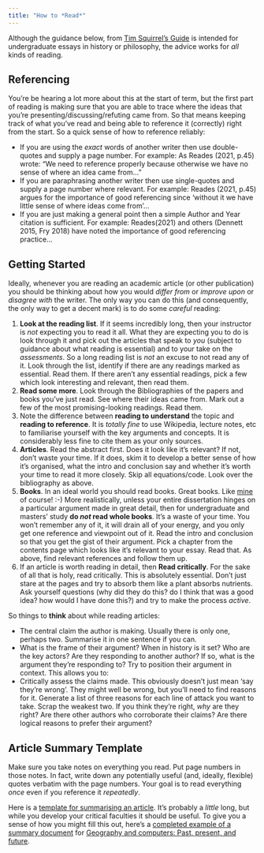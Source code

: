 ```yaml
---
title: "How to *Read*"
---
```


Although the guidance below, from [Tim Squirrel's Guide](https://www.timsquirrell.com/blog/how-to-write-undergraduate-essays) is intended for undergraduate essays in history or philosophy, the advice works for *all* kinds of reading.

## Referencing

You're be hearing a lot more about this at the start of term, but the first part of reading is making sure that you are able to trace where the ideas that you're presenting/discussing/refuting came from. So that means keeping track of what you've read and being able to reference it (correctly) right from the start. So a quick sense of how to reference reliably:

- If you are using the _exact_ words of another writer then use double-quotes and supply a page number. For example: As Reades (2021, p.45) wrote: "We need to reference properly because otherwise we have no sense of where an idea came from..."
- If you are paraphrasing another writer then use single-quotes and supply a page number where relevant. For example: Reades (2021, p.45) argues for the importance of good referencing since 'without it we have little sense of where ideas come from'...
- If you are just making a general point then a simple Author and Year citation is sufficient. For example: Reades(2021) and others (Dennett 2015, Fry 2018) have noted the importance of good referencing practice...

## Getting Started

Ideally, whenever you are reading an academic article (or other publication) you should be thinking about how you would *differ from* or *improve upon* or *disagree with* the writer. The only way you can do this (and consequently, the only way to get a decent mark) is to do some *careful* reading:

1. **Look at the reading list**. If it seems incredibly long, then your instructor is *not* expecting you to read it all. What they are expecting you to do is look through it and pick out the articles that speak to *you* (subject to guidance about what reading is essential) and to your take on the *assessments*. So a long reading list is *not* an excuse to not read any of it. Look through the list, identify if there are any readings marked as essential. Read them. If there aren't any essential readings, pick a few which look interesting and relevant, then read them.
2. **Read some more**. Look through the Bibliographies of the papers and books you've just read. See where their ideas came from. Mark out a few of the most promising-looking readings. Read them.
3. Note the difference between **reading to understand** the topic and **reading to reference**. It is *totally fine* to use Wikipedia, lecture notes, etc to familiarise yourself with the key arguments and concepts. It is considerably less fine to cite them as your only sources.
5. **Articles**. Read the abstract first. Does it look like it's relevant? If not, don't waste your time. If it does, skim it to develop a better sense of how it's organised, what the intro and conclusion say and whether it's worth your time to read it more closely. Skip all equations/code. Look over the bibliography as above.
4. **Books**. In an ideal world you should read books. Great books. Like [mine](https://bristoluniversitypress.co.uk/why-face-to-face-still-matters-2) of course! :-) More realistically, unless your entire dissertation hinges on a particular argument made in great detail, then for undergraduate and masters' study **do *not* read whole books**. It's a waste of your time. You won't remember any of it, it will drain all of your energy, and you only get one reference and viewpoint out of it. Read the intro and conclusion so that you get the gist of their argument. Pick a chapter from the contents page which looks like it's relevant to your essay. Read that. As above, find relevant references and follow them up.
6. If an article is worth reading in detail, then **Read critically**. For the sake of all that is holy, read critically. This is absolutely essential. Don't just stare at the pages and try to absorb them like a plant absorbs nutrients. Ask yourself questions (why did they do this? do I think that was a good idea? how would I have done this?) and try to make the process *active*.

So things to **think** about while reading articles:

- The central claim the author is making. Usually there is only one, perhaps two. Summarise it in one sentence if you can.
- What is the frame of their argument? When in history is it set? Who are the key actors? Are they responding to another author? If so, what is the argument they're responding to? Try to position their argument in context. This allows you to:
- Critically assess the claims made. This obviously doesn't just mean ‘say they're wrong'. They might well be wrong, but you'll need to find reasons for it. Generate a list of three reasons for each line of attack you want to take. Scrap the weakest two. If you think they're right, *why* are they right? Are there other authors who corroborate their claims? Are there logical reasons to prefer their argument?

## Article Summary Template 

Make sure you take notes on everything you read. Put page numbers in those notes. In fact, write down any potentially useful (and, ideally, flexible) quotes verbatim with the page numbers. Your goal is to read everything *once* even if you reference it *repeatedly*.

Here is a [template for summarising an article](https://github.com/jreades/sds_env/blob/master/skills/Article_Summary.qmd). It's probably a *little* long, but while you develop your critical faculties it should be useful. To give you a sense of how you might fill this out, here's a [completed example of a summary document](./Geography_and_Computers.pdf) for [Geography and computers: Past, present, and future](https://compass.onlinelibrary.wiley.com/doi/full/10.1111/gec3.12403).

